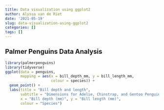 ```yaml
---
title: Data visualization using ggplot2
author: Alyssa van de Riet
date: '2021-05-19'
slug: data-visualization-using-ggplot2
categories: []
tags: []
---
```

## Palmer Penguins Data Analysis
```r
library(palmerpenguins)
library(tidyverse)
ggplot(data = penguins, 
       mapping = aes(x = bill_depth_mm, y = bill_length_mm,
                     colour = species)) +
  geom_point() +
  labs(title = "Bill depth and length",
       subtitle = "Dimensions for Adelie, Chinstrap, and Gentoo Penguins",
       x = "Bill depth (mm)", y = "Bill length (mm)",
       colour = "Species")
```

